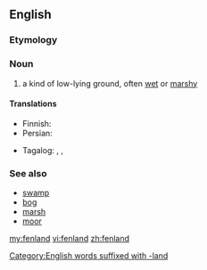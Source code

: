 ==English==

===Etymology===
{{compound|fen|land|lang=en}}

===Noun===
{{en-noun}}

# a kind of low-lying ground, often [[wet]] or [[marshy]]

====Translations====
{{trans-top|low-lying, wet, marshy ground}}
* Finnish: {{t+|fi|suo}}
* Persian: {{t|fa|لشابزار|tr=lešâbzâr}}
{{trans-mid}}
* Tagalog: {{t|tl|katunlakan}}, {{t|tl|katanlakan}}, {{t|tl|katarlakan}}
{{trans-bottom}}

===See also===
* [[swamp]]
* [[bog]]
* [[marsh]]
* [[moor]]

[[Category:English words suffixed with -land]]

[[my:fenland]]
[[vi:fenland]]
[[zh:fenland]]